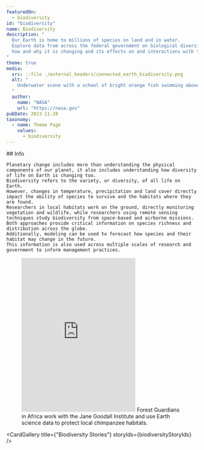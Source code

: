 ```yaml
---
featuredOn:
  - biodiversity 
id: "biodiversity"
name: Biodiversity
description: "
  Our Earth is home to millions of species on land and in water.
  Explore data from across the federal government on biological diversity,
  how and why it is changing and its effects on and interactions with the Earth system.
"
theme: true
media:
  src: ::file ./external_headers/connected_earth_biodiversity.png
  alt: "
    Underwater scene with a school of bright orange fish swimming above a colorful coral reef. The reef is a vibrant tapestry of purple, pink and green hues, teeming with marine life and set against a dark blue ocean backdrop.
  "
  author:
    name: "NASA"
    url: "https://nasa.gov"
pubDate: 2023-11-28
taxonomy:
  - name: Theme Page
    values:
      - biodiversity
---
```




<Block type='wide'>
  <Prose>
    ## Info

    Planetary change includes more than understanding the physical components of our planet, it also includes understanding how diversity of life on Earth is changing too.
    Biodiversity refers to the variety, or diversity, of all life on Earth.
    However, changes in temperature, precipitation and land cover directly impact the ability of species to survive and the habitats where they are found.
    Researchers in local habitats work on the ground, directly monitoring vegetation and wildlife, while researchers using remote sensing techniques study biodiversity from space-based and airborne missions.
    Both approaches provide critical information on species richness and distribution across the globe.
    Additionally, modeling can be used to forecast how species and their habitat may change in the future.
    This information is also used across multiple scales of research and government to inform management practices.
  </Prose>
</Block>

<Block type="wide">
  <Figure>
    <Embed
      height="405"
      src="https://www.youtube.com/embed/RC1KO740fpQ"
      title="NASA and Biodiversity"
    />
    <Caption attrAuthor="NASA" attrUrl="https://nasa.gov/">
      Forest Guardians in Africa work with the Jane Goodall Institute and use Earth science data to protect local chimpanzee habitats.
    </Caption>
  </Figure>
</Block>

<Block type='wide'>
  <Figure>
    <Carousel items={contentArray} />
  </Figure>
</Block>

<CardGallery title={"Biodiversity Stories"} storyIds={biodiversityStoryIds} />